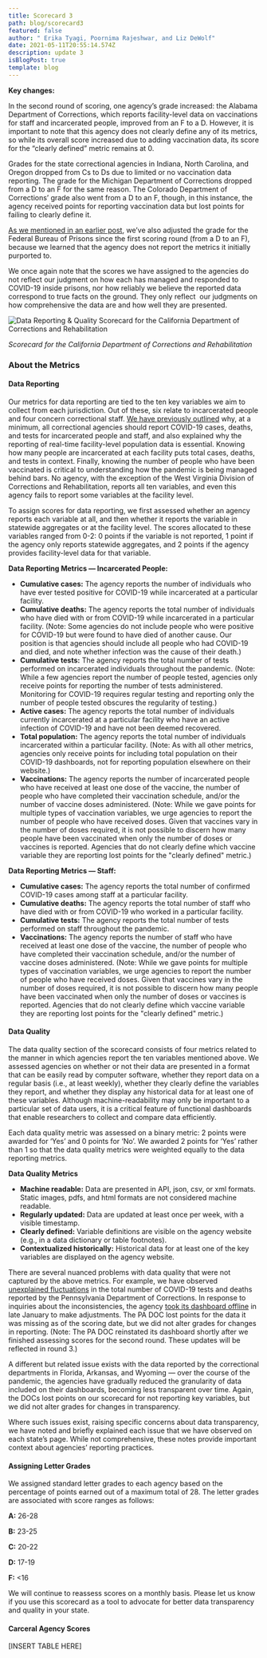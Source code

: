 ```yaml
---
title: Scorecard 3
path: blog/scorecard3
featured: false
author: " Erika Tyagi, Poornima Rajeshwar, and Liz DeWolf"
date: 2021-05-11T20:55:14.574Z
description: update 3
isBlogPost: true
template: blog
---
```

**Key changes:**

In the second round of scoring, one agency’s grade increased: the Alabama Department of Corrections, which reports facility-level data on vaccinations for staff and incarcerated people, improved from an F to a D. However, it is important to note that this agency does not clearly define any of its metrics, so while its overall score increased due to adding vaccination data, its score for the “clearly defined” metric remains at 0.

Grades for the state correctional agencies in Indiana, North Carolina, and Oregon dropped from Cs to Ds due to limited or no vaccination data reporting. The grade for the Michigan Department of Corrections dropped from a D to an F for the same reason. The Colorado Department of Corrections’ grade also went from a D to an F, though, in this instance, the agency received points for reporting vaccination data but lost points for failing to clearly define it.

[As we mentioned in an earlier post](https://uclacovidbehindbars.org/blog/bopdata), we’ve also adjusted the grade for the Federal Bureau of Prisons since the first scoring round (from a D to an F), because we learned that the agency does not report the metrics it initially purported to.

We once again note that the scores we have assigned to the agencies do not reflect our judgment on how each has managed and responded to COVID-19 inside prisons, nor how reliably we believe the reported data correspond to true facts on the ground. They only reflect  our judgments on how comprehensive the data are and how well they are presented.

![Data Reporting & Quality Scorecard for the California Department of Corrections and Rehabilitation](screen-shot-2021-04-16-at-1.21.04-pm.png "Data Reporting & Quality Scorecard for the California Department of Corrections and Rehabilitation")

<i>Scorecard for the California Department of Corrections and Rehabilitation</i>

### **About the Metrics**

#### **Data Reporting**

Our metrics for data reporting are tied to the ten key variables we aim to collect from each jurisdiction. Out of these, six relate to incarcerated people and four concern correctional staff. [We have previously outlined](https://uclacovidbehindbars.org/blog/data-reporting) why, at a minimum, all correctional agencies should report COVID-19 cases, deaths, and tests for incarcerated people and staff, and also explained why the reporting of real-time facility-level population data is essential. Knowing how many people are incarcerated at each facility puts total cases, deaths, and tests in context. Finally, knowing the number of people who have been vaccinated is critical to understanding how the pandemic is being managed behind bars. No agency, with the exception of the West Virginia Division of Corrections and Rehabilitation, reports all ten variables, and even this agency fails to report some variables at the facility level.

To assign scores for data reporting, we first assessed whether an agency reports each variable at all, and then whether it reports the variable in statewide aggregates or at the facility level. The scores allocated to these variables ranged from 0-2: 0 points if the variable is not reported, 1 point if the agency only reports statewide aggregates, and 2 points if the agency provides facility-level data for that variable.

**Data Reporting Metrics — Incarcerated People:**

* **Cumulative cases:** The agency reports the number of individuals who have ever tested positive for COVID-19 while incarcerated at a particular facility.
* **Cumulative deaths:** The agency reports the total number of individuals who have died with or from COVID-19 while incarcerated in a particular facility. (Note: Some agencies do not include people who were positive for COVID-19 but were found to have died of another cause. Our position is that agencies should include all people who had COVID-19 and died, and note whether infection was the cause of their death.)
* **Cumulative tests:** The agency reports the total number of tests performed on incarcerated individuals throughout the pandemic. (Note: While a few agencies report the number of people tested, agencies only receive points for reporting the number of tests administered. Monitoring for COVID-19 requires regular testing and reporting only the number of people tested obscures the regularity of testing.)
* **Active cases:** The agency reports the total number of individuals currently incarcerated at a particular facility who have an active infection of COVID-19 and have not been deemed recovered.
* **Total population:** The agency reports the total number of individuals incarcerated within a particular facility. (Note: As with all other metrics, agencies only receive points for including total population on their COVID-19 dashboards, not for reporting population elsewhere on their website.)
* **Vaccinations:** The agency reports the number of incarcerated people who have received at least one dose of the vaccine, the number of people who have completed their vaccination schedule, and/or the number of vaccine doses administered. (Note: While we gave points for multiple types of vaccination variables, we urge agencies to report the number of people who have received doses. Given that vaccines vary in the number of doses required, it is not possible to discern how many people have been vaccinated when only the number of doses or vaccines is reported. Agencies that do not clearly define which vaccine variable they are reporting lost points for the "clearly defined" metric.)

**Data Reporting Metrics — Staff:**

* **Cumulative cases:** The agency reports the total number of confirmed COVID-19 cases among staff at a particular facility.
* **Cumulative deaths:** The agency reports the total number of staff who have died with or from COVID-19 who worked in a particular facility.
* **Cumulative tests:** The agency reports the total number of tests performed on staff throughout the pandemic.
* **Vaccinations:** The agency reports the number of staff who have received at least one dose of the vaccine, the number of people who have completed their vaccination schedule, and/or the number of vaccine doses administered. (Note: While we gave points for multiple types of vaccination variables, we urge agencies to report the number of people who have received doses. Given that vaccines vary in the number of doses required, it is not possible to discern how many people have been vaccinated when only the number of doses or vaccines is reported. Agencies that do not clearly define which vaccine variable they are reporting lost points for the "clearly defined" metric.)

#### **Data Quality**

The data quality section of the scorecard consists of four metrics related to the manner in which agencies report the ten variables mentioned above. We assessed agencies on whether or not their data are presented in a format that can be easily read by computer software, whether they report data on a regular basis (i.e., at least weekly), whether they clearly define the variables they report, and whether they display any historical data for at least one of these variables. Although machine-readability may only be important to a particular set of data users, it is a critical feature of functional dashboards that enable researchers to collect and compare data efficiently.

Each data quality metric was assessed on a binary metric: 2 points were awarded for ‘Yes’ and 0 points for ‘No’. We awarded 2 points for ‘Yes’ rather than 1 so that the data quality metrics were weighted equally to the data reporting metrics.

**Data Quality Metrics**

* **Machine readable:** Data are presented in API, json, csv, or xml formats. Static images, pdfs, and html formats are not considered machine readable.
* **Regularly updated:** Data are updated at least once per week, with a visible timestamp.
* **Clearly defined:** Variable definitions are visible on the agency website (e.g., in a data dictionary or table footnotes).
* **Contextualized historically:** Historical data for at least one of the key variables are displayed on the agency website.

There are several nuanced problems with data quality that were not captured by the above metrics. For example, we have observed [unexplained fluctuations](https://www.post-gazette.com/news/crime-courts/2021/02/01/pennsylvania-corrections-prisons-significant-flaws-coronavirus-data-health-prisoners-tests/stories/202102010067) in the total number of COVID-19 tests and deaths reported by the Pennsylvania Department of Corrections. In response to inquiries about the inconsistencies, the agency [took its dashboard offline](https://www.media.pa.gov/Pages/corrections_details.aspx?newsid=495) in late January to make adjustments. The PA DOC lost points for the data it was missing as of the scoring date, but we did not alter grades for changes in reporting. (Note: The PA DOC reinstated its dashboard shortly after we finished assessing scores for the second round. These updates will be reflected in round 3.)

A different but related issue exists with the data reported by the correctional departments in Florida, Arkansas, and Wyoming — over the course of the pandemic, the agencies have gradually reduced the granularity of data included on their dashboards, becoming less transparent over time. Again, the DOCs lost points on our scorecard for not reporting key variables, but we did not alter grades for changes in transparency.

Where such issues exist, raising specific concerns about data transparency, we have noted and briefly explained each issue that we have observed on each state’s page. While not comprehensive, these notes provide important context about agencies’ reporting practices.

#### **Assigning Letter Grades**

We assigned standard letter grades to each agency based on the percentage of points earned out of a maximum total of 28. The letter grades are associated with score ranges as follows:

**A:** 26-28

**B:** 23-25

**C:** 20-22

**D:** 17-19

**F:** <16

We will continue to reassess scores on a monthly basis. Please let us know if you use this scorecard as a tool to advocate for better data transparency and quality in your state.

#### **Carceral Agency Scores**

\[INSERT TABLE HERE]